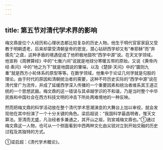 ```yaml
---
---
---
```

title: 第五节对清代学术界的影响
---



梅文鼎是位个人经历和心理状态都比较复杂的历史人物。他生于明代官宦家庭又受教于明朝遗老，后来却蒙受清朝皇帝的恩宠，潜心钻研西学却又有“奉耶稣”而“弃儒先”之虞，这种矛盾的境遇促成了他积极地鼓吹“西学中源”说。在天文学领域，他宣称《周髀算经》中的“七衡六间”说就是地球分寒暖五带的原始，又说《黄帝内经·素问》中的“地之为下”就是地圆说的肇端，以及《楚辞·天问》中的“圜则九重”就是西方小轮体系的原型等等。在数学领域，他集中于论证几何学就是勾股的理论。由于时代的原因和清朝统治者的需要，这种不符历史实际的“西学中源”说在清代曾广为流传，并成了延缓西学深入传播的一个重要因素和统治者维系其王道正统的一个思想武器。梅文鼎的这一错误与其卓越学识的不和谐，乃是当时整个中华民族和中国社会在西方科技文明的冲击下所处两难境地的一种反映。

然而把梅文鼎的科学活动放在整个清代学术思潮演变的大舞台上加以审视，就会发现他在其中扮演了一个十分关键的角色。梁启超说：“我国科学最昌明者，惟天文算法。至清而尤盛，凡治经者多兼通之，其开山之祖，则宣城梅文鼎也。”①通过梅文鼎这一人物，也可从一个侧面看到中西两种文化由尖锐对立到开始交融的历史过程及其独特的方式。

①梁启超：《清代学术概论》。